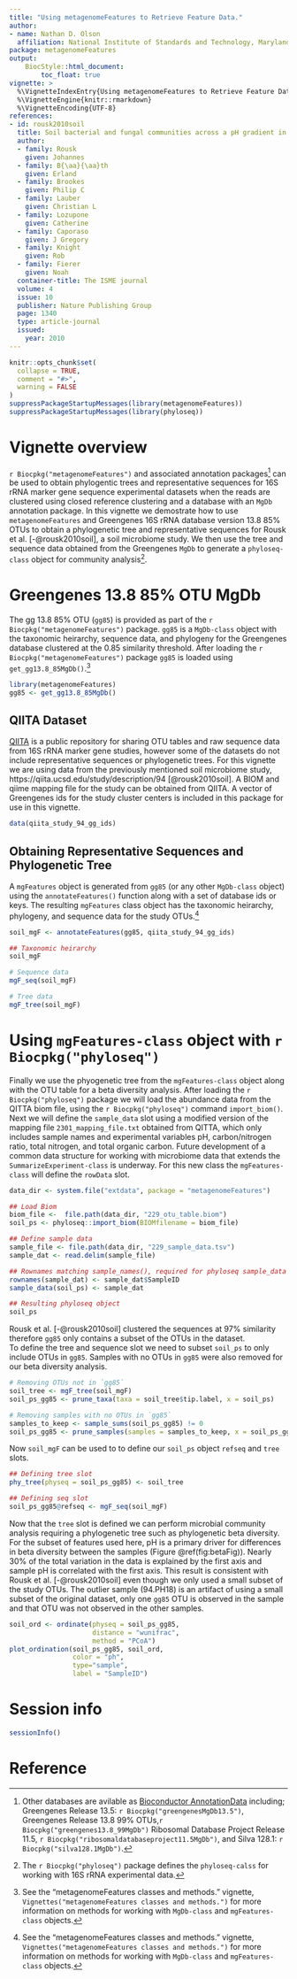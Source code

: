 ```yaml
---
title: "Using metagenomeFeatures to Retrieve Feature Data."
author: 
- name: Nathan D. Olson
  affiliation: National Institute of Standards and Technology, Maryland, USA
package: metagenomeFeatures
output:
    BiocStyle::html_document:
        toc_float: true
vignette: >
  %\VignetteIndexEntry{Using metagenomeFeatures to Retrieve Feature Data.}
  %\VignetteEngine{knitr::rmarkdown}
  %\VignetteEncoding{UTF-8}
references:
- id: rousk2010soil
  title: Soil bacterial and fungal communities across a pH gradient in an arable soil.
  author:
  - family: Rousk
    given: Johannes
  - family: B{\aa}{\aa}th
    given: Erland
  - family: Brookes
    given: Philip C
  - family: Lauber
    given: Christian L
  - family: Lozupone
    given: Catherine
  - family: Caporaso
    given: J Gregory
  - family: Knight
    given: Rob
  - family: Fierer
    given: Noah
  container-title: The ISME journal
  volume: 4
  issue: 10
  publisher: Nature Publishing Group
  page: 1340
  type: article-journal
  issued:
    year: 2010
---
```


```r
knitr::opts_chunk$set(
  collapse = TRUE,
  comment = "#>",
  warning = FALSE
)
suppressPackageStartupMessages(library(metagenomeFeatures)) 
suppressPackageStartupMessages(library(phyloseq)) 
```

# Vignette overview
`r Biocpkg("metagenomeFeatures")` and associated annotation packages[^1] can be used to obtain phylogentic trees and representative sequences for 16S rRNA marker gene sequence experimental datasets when the reads are clustered using closed reference clustering and a database with an `MgDb` annotation package. 
In this vignette we demostrate how to use `metagenomeFeatures` and  Greengenes 16S rRNA database version 13.8 85\% OTUs to obtain a phylogenetic tree and representative sequences for Rousk et al. [-@rousk2010soil], 
a soil microbiome study. 
We then use the tree and sequence data obtained from the Greengenes `MgDb` to generate a `phyloseq-class` object for community analysis[^2]. 


# Greengenes 13.8 85\% OTU MgDb
The gg 13.8 85% OTU  (`gg85`) is provided as part of the `r Biocpkg("metagenomeFeatures")` package. 
`gg85` is a `MgDb-class` object with the taxonomic heirarchy, sequence data, and phylogeny for the Greengenes database clustered at the 0.85 similarity threshold. 
After loading the `r Biocpkg("metagenomeFeatures")` package `gg85` is loaded using `get_gg13.8_85MgDb()`.[^3] 

```r
library(metagenomeFeatures)
gg85 <- get_gg13.8_85MgDb()
```



##  QIITA Dataset 
[QIITA](https://qiita.ucsd.edu) is a public repository for sharing OTU tables and raw sequence data from 16S rRNA marker gene studies, however some of the datasets do not include representative sequences or phylogenetic trees. 
For this vignette we are using data from the previously mentioned soil microbiome study, https://qiita.ucsd.edu/study/description/94 [@rousk2010soil]. 
A BIOM and qiime mapping file for the study can be obtained from QIITA. 
A vector of Greengenes ids for the study cluster centers is included in this package for use in this vignette. 

```r
data(qiita_study_94_gg_ids)
```

## Obtaining Representative Sequences and Phylogenetic Tree 
A `mgFeatures` object is generated from `gg85` (or any other `MgDb-class` object) using the `annotateFeatures()` function along with a set of database ids or keys.
The resulting `mgFeatures` class object has the taxonomic heirarchy, phylogeny, and sequence data for the study OTUs.[^3]

```r
soil_mgF <- annotateFeatures(gg85, qiita_study_94_gg_ids)

## Taxonomic heirarchy
soil_mgF

# Sequence data
mgF_seq(soil_mgF)

# Tree data 
mgF_tree(soil_mgF)
```

# Using `mgFeatures-class` object with `r Biocpkg("phyloseq")` 
Finally we use the phyogenetic tree from the `mgFeatures-class` object along with the OTU table for a beta diversity analysis.
After loading the `r Biocpkg("phyloseq")` package we will load the abundance data from the QITTA biom file, using the `r Biocpkg("phyloseq")` command `import_biom()`.  
Next we will define the `sample_data` slot using a modified version of the mapping file `2301_mapping_file.txt` obtained from QITTA, which only includes sample names and experimental variables pH, carbon/nitrogen ratio, total nitrogen, and total organic carbon. 
Future development of a common data structure for working with microbiome data  that extends the `SummarizeExperiment-class` is underway.
For this new class the `mgFeatures-class` will define the `rowData` slot. 

```r
data_dir <- system.file("extdata", package = "metagenomeFeatures")

## Load Biom
biom_file <-  file.path(data_dir, "229_otu_table.biom")
soil_ps <- phyloseq::import_biom(BIOMfilename = biom_file)

## Define sample data
sample_file <- file.path(data_dir, "229_sample_data.tsv")
sample_dat <- read.delim(sample_file)

## Rownames matching sample_names(), required for phyloseq sample_data slot
rownames(sample_dat) <- sample_dat$SampleID
sample_data(soil_ps) <- sample_dat

## Resulting phyloseq object
soil_ps
```

Rousk et al. [-@rousk2010soil] clustered the sequences at 97\% similarity therefore 
 `gg85` only contains a subset of the OTUs in the dataset.  
To define the tree and sequence slot we need to subset `soil_ps` to only include OTUs in `gg85`. 
Samples with no OTUs in `gg85` were also removed for our beta diversity analysis.

```r
# Removing OTUs not in `gg85`
soil_tree <- mgF_tree(soil_mgF)
soil_ps_gg85 <- prune_taxa(taxa = soil_tree$tip.label, x = soil_ps)

# Removing samples with no OTUs in `gg85`
samples_to_keep <- sample_sums(soil_ps_gg85) != 0
soil_ps_gg85 <- prune_samples(samples = samples_to_keep, x = soil_ps_gg85)
```


Now `soil_mgF` can be used to to define our `soil_ps` object `refseq` and `tree` slots.
```r
## Defining tree slot
phy_tree(physeq = soil_ps_gg85) <- soil_tree

## Defining seq slot
soil_ps_gg85@refseq <- mgF_seq(soil_mgF)
```


Now that the `tree` slot is defined we can perform microbial community analysis requiring a phylogenetic tree such as phylogenetic beta diversity. 
For the subset of features used here, pH is a primary driver for differences in beta diversity between the samples (Figure \@ref(fig:betaFig)). 
Nearly 30\% of the total variation in the data is explained by the first axis and sample pH is correlated with the first axis. 
This result is consistent with Rousk et al. [-@rousk2010soil] even though we only used a small subset of the study OTUs. The outlier sample (94.PH18) is an artifact of using a small subset of the original dataset, only one `gg85` OTU is observed in the sample and that OTU was not observed in the other samples. 

```r
soil_ord <- ordinate(physeq = soil_ps_gg85, 
                     distance = "wunifrac", 
                     method = "PCoA")
plot_ordination(soil_ps_gg85, soil_ord, 
                color = "ph", 
                type="sample",
                label = "SampleID")
```


# Session info {.unnumbered}
```r
sessionInfo()
```


[^1]: Other databases are avilable as [Bioconductor AnnotationData](https://www.bioconductor.org/packages/release/data/annotation/) including; Greengenes Release 13.5: `r Biocpkg("greengenesMgDb13.5")`,  Greengenes Release 13.8 99% OTUs,`r Biocpkg("greengenes13.8_99MgDb")`  Ribosomal Database Project Release 11.5, `r Biocpkg("ribosomaldatabaseproject11.5MgDb")`, and Silva 128.1: `r Biocpkg("silva128.1MgDb")`.
[^2]: The `r Biocpkg("phyloseq")` package defines the `phyloseq-calss` for working with 16S rRNA experimental data.
[^3]: See the "metagenomeFeatures classes and methods." vignette, `Vignettes("metagenomeFeatures classes and methods.")` for more information on methods for working with `MgDb-class` and `mgFeatures-class` objects. 

# Reference {.unnumbered}
